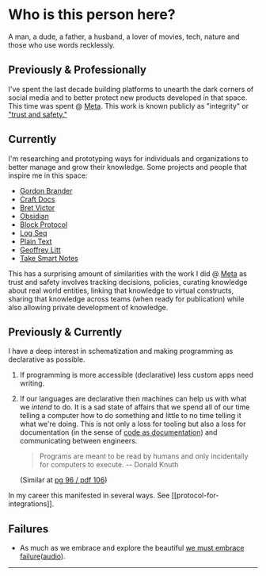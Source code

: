 # Who is this person here?

A man, a dude, a father, a husband, a lover of movies, tech, nature and those who use words recklessly.

## Previously & Professionally

I've spent the last decade building platforms to unearth the dark corners of social media and
to better protect new products developed in that space. This time was spent @ [Meta](meta.com). This work is known publicly as
"integrity" or ["trust and safety."](https://about.facebook.com/actions/promoting-safety-and-expression/)

## Currently

I'm researching and prototyping ways for individuals and organizations to better manage and grow their knowledge.
Some projects and people that inspire me in this space:

- [Gordon Brander](https://subconscious.substack.com/)
- [Craft Docs](https://www.craft.do/)
- [Bret Victor](http://worrydream.com/)
- [Obsidian](https://obsidian.md/)
- [Block Protocol](https://blockprotocol.org/)
- [Log Seq](https://logseq.com/)
- [Plain Text](https://plaintextaccounting.org/)
- [Geoffrey Litt](https://www.geoffreylitt.com/)
- [Take Smart Notes](https://takesmartnotes.com/)

This has a surprising amount of similarities with the work I did @ [Meta](meta.com) as trust and safety involves tracking decisions,
policies, curating knowledge about real world entities, linking that knowledge to virtual constructs, sharing that knowledge
across teams (when ready for publication) while also allowing private development of knowledge.

## Previously & Currently

I have a deep interest in schematization and making programming as declarative as possible.

1. If programming is more accessible (declarative) less custom apps need writing.
2. If our languages are declarative then machines can help us with what we _intend_ to do. It is a sad state of affairs that we spend
   all of our time telling a computer how to do something and little to no time telling it what we're doing. This is not only
   a loss for tooling but also a loss for documentation (in the sense of [code as documentation](https://martinfowler.com/bliki/CodeAsDocumentation.html)) and communicating
   between engineers.

   > Programs are meant to be read by humans and only incidentally for computers to execute. -- Donald Knuth

   (Similar at [pg 96 / pdf 106](http://www.softwarepreservation.com/projects/LISP/book/III_LispBook_Apr66-Acro5.pdf))

In my career this manifested in several ways. See [[protocol-for-integrations]].

## Failures

- As much as we embrace and explore the beautiful [we must embrace failure](https://www.philosophizethis.org/transcript/episode-156-transcript)([audio](https://www.philosophizethis.org/podcast/episode-152-the-frankfurt-school-walter-benjamin-pt-1-agcpw-fll9y)).

---
